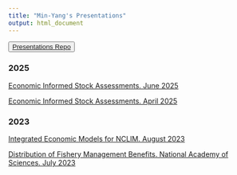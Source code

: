```yaml
---
title: "Min-Yang's Presentations"
output: html_document
---
```


 <!-- ADD LINKS BELOW, note, using the RMD link syntax will open the presentation in the same tab, which is annoying. Use the html with the "_blank" to fix that behavior -->
 
<button>
    <a href="https://github.com/mle2718/presentations"> Presentations Repo </a>
</button>
 
### 2025
<a href="https://mle2718.github.io/presentations/20260612_EconomicInformedStockAssessments" target="_blank"> Economic Informed Stock Assessments. June 2025</a>



<a href="https://mle2718.github.io/presentations/20250417_EconomicInformedStockAssessments" target="_blank"> Economic Informed Stock Assessments. April 2025</a>


 
### 2023

<a href="https://mle2718.github.io/presentations/20230807_Integrated_Economic_Models_Lee.html" target="_blank"> Integrated Economic Models for NCLIM. August 2023</a>


<a href="https://mle2718.github.io/presentations/20230717_DistributionofFisheryManagementBenefits_Lee.html" target="_blank"> Distribution of Fishery Management Benefits. National Academy of Sciences. July 2023</a>

